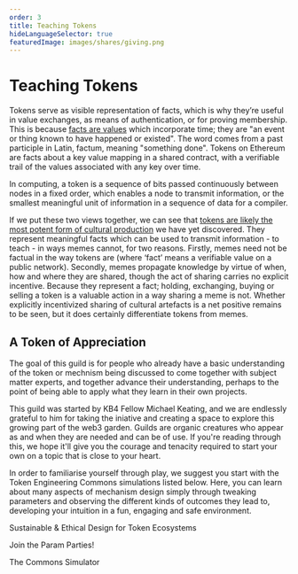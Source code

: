 ```yaml
---
order: 3
title: Teaching Tokens
hideLanguageSelector: true
featuredImage: images/shares/giving.png
---
```


# Teaching Tokens

Tokens serve as visible representation of facts, which is why they’re useful in value exchanges, as means of authentication, or for proving membership. This is because [facts are values](https://www.youtube.com/watch?v=-6BsiVyC1kM&t=1207s) which incorporate time; they are "an event or thing known to have happened or existed". The word comes from a past participle in Latin, factum, meaning "something done". Tokens on Ethereum are facts about a key value mapping in a shared contract, with a verifiable trail of the values associated with any key over time.

In computing, a token is a sequence of bits passed continuously between nodes in a fixed order, which enables a node to transmit information, or the smallest meaningful unit of information in a sequence of data for a compiler.

If we put these two views together, we can see that [tokens are likely the most potent form of cultural production](/learn/module-5/) we have yet discovered. They represent meaningful facts which can be used to transmit information - to teach - in ways memes cannot, for two reasons. Firstly, memes need not be factual in the way tokens are (where ‘fact’ means a verifiable value on a public network). Secondly, memes propagate knowledge by virtue of when, how and where they are shared, though the act of sharing carries no explicit incentive. Because they represent a fact; holding, exchanging, buying or selling a token is a valuable action in a way sharing a meme is not. Whether explicitly incentivized sharing of cultural artefacts is a net positive remains to be seen, but it does certainly differentiate tokens from memes.

## A Token of Appreciation

The goal of this guild is for people who already have a basic understanding of the token or mechnism being discussed to come together with subject matter experts, and together advance their understanding, perhaps to the point of being able to apply what they learn in their own projects.

This guild was started by KB4 Fellow Michael Keating, and we are endlessly grateful to him for taking the iniative and creating a space to explore this growing part of the web3 garden. Guilds are organic creatures who appear as and when they are needed and can be of use. If you're reading through this, we hope it'll give you the courage and tenacity required to start your own on a topic that is close to your heart.

In order to familiarise yourself through play, we suggest you start with the Token Engineering Commons simulations listed below. Here, you can learn about many aspects of mechanism design simply through tweaking parameters and observing the different kinds of outcomes they lead to, developing your intuition in a fun, engaging and safe environment.

<List>

<Link to="https://tecommons.org/">

Sustainable &amp; Ethical Design for Token Ecosystems

</Link>

<Link to="https://config.tecommons.org/config/1">

Join the Param Parties!

</Link>

<Link to="https://sim.commonsstack.org/">

The Commons Simulator

</Link>

</List>
